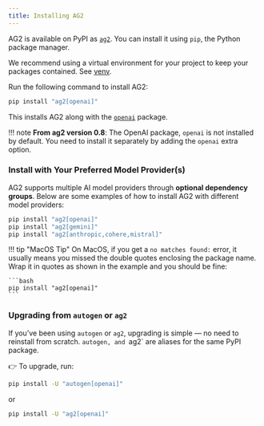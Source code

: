 ```yaml
---
title: Installing AG2
---
```


AG2 is available on PyPI as <a href="https://pypi.org/project/ag2" target="_blank">`ag2`</a>. You can install it using `pip`, the Python package manager.

<Tip>
We recommend using a virtual environment for your project to keep your packages contained. See <a href="https://docs.python.org/3/library/venv.html" target="_blank">venv</a>.
</Tip>

Run the following command to install AG2:

```bash
pip install "ag2[openai]"
```

This installs AG2 along with the <a href="https://pypi.org/project/openai" target="_blank">`openai`</a> package.

!!! note
    **From ag2 version 0.8**: The OpenAI package, `openai` is not installed by default. You need to install it separately by adding the `openai` extra option.

### Install with Your Preferred Model Provider(s)

AG2 supports multiple AI model providers through **optional dependency groups**. Below are some examples of how to install AG2 with different model providers:

```bash
pip install "ag2[openai]"
pip install "ag2[gemini]"
pip install "ag2[anthropic,cohere,mistral]"
```

!!! tip "MacOS Tip"
    On MacOS, if you get a `no matches found:` error, it usually means you missed the double quotes enclosing the package name.
    Wrap it in quotes as shown in the example and you should be fine:

    ```bash
    pip install "ag2[openai]"
    ```

### Upgrading from `autogen` or `ag2`


If you’ve been using `autogen` or `ag2`, upgrading is simple — no need to reinstall from scratch. `autogen, and `ag2` are aliases for the same PyPI package.

👉 To upgrade, run:

```bash
pip install -U "autogen[openai]"
```

or

```bash
pip install -U "ag2[openai]"
```
